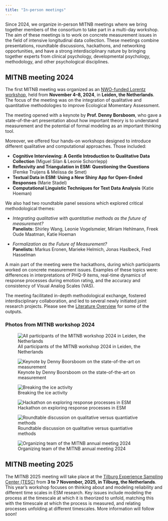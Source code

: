 ```yaml
---
title: "In-person meetings"
---
```


Since 2024, we organize in-person MITNB meetings where we bring together members of the consortium to take part in a multi-day workshop. The aim of these meetings is to work on concrete measurement issues in the field of intensive longitudinal data collection. These meetings combine presentations, roundtable discussions, hackathons, and networking opportunities, and have a strong interdisciplinary nature by bringing together experts from clinical psychology, developmental psychology, methodology, and other psychological disciplines.

## MITNB meeting 2024 {#mitnb-meeting-2024}

The first MITNB meeting was organized as an [NWO-funded Lorentz workshop](https://www.lorentzcenter.nl/its-about-time-improving-intensive-longitudinal-data.html), held from **November 4–8, 2024**, in **Leiden, the Netherlands**. The focus of the meeting was on the integration of qualitative and quantitative methodologies to improve Ecological Momentary Assessment.

The meeting opened with a keynote by **Prof. Denny Borsboom**, who gave a state-of-the-art presentation about how important theory is to understand measurement and the potential of formal modeling as an important thinking tool.

Moreover, we offered four hands-on workshops designed to introduce different qualitative and computational approaches. Those included:

-   **Cognitive Interviewing: A Gentle Introduction to Qualitative Data Collection** (Miguel Silan & Leonie Schorrlepp)
-   **Reflexivity and Triangulation in ESM: Questioning the Questions** (Femke Truijens & Melissa de Smet)
-   **Textual Data in ESM: Using a New Shiny App for Open-Ended Responses** (Marie Stadel)
-   **Computational Linguistic Techniques for Text Data Analysis** (Katie Hoeman)

We also had two roundtable panel sessions which explored critical methodological themes:

-   *Integrating qualitative with quantitative methods as the future of measurement?*\
    **Panelists:** Shirley Wang, Leonie Vogelsmeier, Miriam Hehlmann, Freek Oude Maatman, Katie Hoeman

-   *Formalization as the Future of Measurement?*\
    **Panelists:** Markus Eronen, Marieke Helmich, Jonas Haslbeck, Fred Hasselman

A main part of the meeting were the hackathons, during which participants worked on concrete measurement issues. Examples of these topics were: differences in interpretations of PHQ-9 items, real-time dynamics of response processes during emotion rating, and the accuracy and consistency of Visual Analog Scales (VAS).

The meeting facilitated in-depth methodological exchange, fostered interdisciplinary collaboration, and led to several newly initiated joint research projects. Please see the [Literature Overview](../literature/) for some of the outputs.

### Photos from MITNB workshop 2024

![All participants of the MITNB workshop 2024 in Leiden, the Netherlands](files/mitnb2024_3.jpg)

![Keynote by Denny Boorsboom on the state-of-the-art on measurement](files/mitnb2024_7.jpg)

![Breaking the ice activity](files/mitnb2024_2.jpg)

![Hackathon on exploring response processes in ESM](files/mitnb2024_4.jpg)

![Roundtable discussion on qualitative versus quantiative methods](files/mitnb2024_5.jpg)

![Organizing team of the MITNB annual meeting 2024](files/mitnb2024_1.jpg)

## MITNB meeting 2025 {#mitnb-meeting-2025}

The MITNB 2025 meeting will take place at the [Tilburg Experience Sampling Center (TESC)](https://experiencesampling.nl/) from **3 to 7 November, 2025, in Tilburg, the Netherlands**. This year’s workshop focuses on thinking about and modeling reliability and different time scales in ESM research. Key issues include modeling the process at the timescale at which it is theorized to unfold, matching this with the timescale at which the process is measured, and relating processes unfolding at different timescales. More information will follow soon!